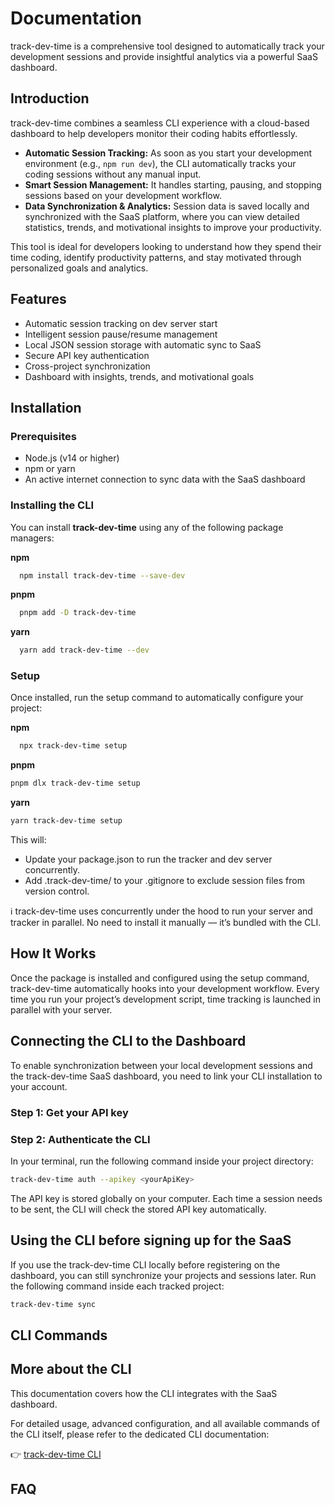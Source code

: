 # Documentation

track-dev-time is a comprehensive tool designed to automatically track your development sessions and provide insightful analytics via a powerful SaaS dashboard.

## Introduction

track-dev-time combines a seamless CLI experience with a cloud-based dashboard to help developers monitor their coding habits effortlessly.

- **Automatic Session Tracking:** As soon as you start your development environment (e.g., `npm run dev`), the CLI automatically tracks your coding sessions without any manual input.
- **Smart Session Management:** It handles starting, pausing, and stopping sessions based on your development workflow.
- **Data Synchronization & Analytics:** Session data is saved locally and synchronized with the SaaS platform, where you can view detailed statistics, trends, and motivational insights to improve your productivity.

This tool is ideal for developers looking to understand how they spend their time coding, identify productivity patterns, and stay motivated through personalized goals and analytics.

## Features

- Automatic session tracking on dev server start
- Intelligent session pause/resume management
- Local JSON session storage with automatic sync to SaaS
- Secure API key authentication
- Cross-project synchronization
- Dashboard with insights, trends, and motivational goals

## Installation

### Prerequisites

- Node.js (v14 or higher)
- npm or yarn
- An active internet connection to sync data with the SaaS dashboard

### Installing the CLI

You can install **track-dev-time** using any of the following package managers:

**npm**

```bash
  npm install track-dev-time --save-dev
```

**pnpm**

```bash
  pnpm add -D track-dev-time
```

**yarn**

```bash
  yarn add track-dev-time --dev
```

### Setup

Once installed, run the setup command to automatically configure your project:

**npm**

```bash
  npx track-dev-time setup
```

**pnpm**

```bash
pnpm dlx track-dev-time setup
```

**yarn**

```bash
yarn track-dev-time setup
```

This will:

- Update your package.json to run the tracker and dev server concurrently.
- Add .track-dev-time/ to your .gitignore to exclude session files from version control.

ℹ️ track-dev-time uses concurrently under the hood to run your server and tracker in parallel.
No need to install it manually — it’s bundled with the CLI.

## How It Works

Once the package is installed and configured using the setup command, track-dev-time automatically hooks into your development workflow. Every time you run your project’s development script, time tracking is launched in parallel with your server.

## Connecting the CLI to the Dashboard

To enable synchronization between your local development sessions and the track-dev-time SaaS dashboard, you need to link your CLI installation to your account.

### Step 1: Get your API key

<ApiKeyForm />

### Step 2: Authenticate the CLI

In your terminal, run the following command inside your project directory:

```bash
track-dev-time auth --apikey <yourApiKey>
```

The API key is stored globally on your computer. Each time a session needs to be
sent, the CLI will check the stored API key automatically.

<ApiKeyInfoAlert />

## Using the CLI before signing up for the SaaS

If you use the track-dev-time CLI locally before registering on the dashboard, you can still synchronize your projects and sessions later. Run the following command inside each tracked project:

```bash
track-dev-time sync
```

## CLI Commands

<CommandsCliTable />

## More about the CLI

This documentation covers how the CLI integrates with the SaaS dashboard.

For detailed usage, advanced configuration, and all available commands of the CLI itself, please refer to the dedicated CLI documentation:

👉 [track-dev-time CLI](https://www.npmjs.com/package/track-dev-time)

## FAQ

<FAQDocs />
